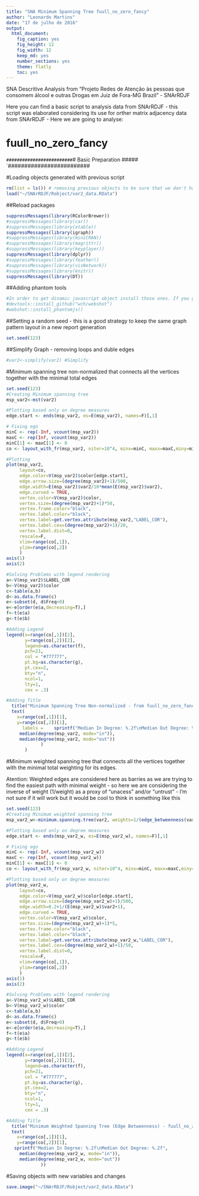 ```yaml
---
title: "SNA Minimum Spanning Tree fuull_no_zero_fancy"
author: "Leonardo Martins"
date: "17 de julho de 2016"
output: 
  html_document: 
    fig_caption: yes
    fig_height: 12
    fig_width: 12
    keep_md: yes
    number_sections: yes
    theme: flatly
    toc: yes
---
```

SNA Descritive Analysis from "Projeto Redes de Atenção às pessoas que consomem álcool e outras Drogas em Juiz de Fora-MG   Brazil"  - SNArRDJF

Here you can find a basic script to analysis data from SNArRDJF - this script was elaborated considering its use for orther matrix adjacency data from SNArRDJF - Here we are going to analyse:

# fuull_no_zero_fancy

`#########################
`# Basic Preparation #####
`#########################

#Loading objects generated with previous script 
```r
rm(list = ls()) # removing previous objects to be sure that we don't have objects conflicts name
load("~/SNArRDJF/Robject/var2_data.RData")
```
##Reload packages
```r
suppressMessages(library(RColorBrewer))
#suppressMessages(library(car))
#suppressMessages(library(xtable))
suppressMessages(library(igraph))
#suppressMessages(library(miniCRAN))
#suppressMessages(library(magrittr))
#suppressMessages(library(keyplayer))
suppressMessages(library(dplyr))
#suppressMessages(library(feather))
#suppressMessages(library(visNetwork))
#suppressMessages(library(knitr))
suppressMessages(library(DT))
```
##Adding phantom tools
```r
#In order to get dinamic javascript object install those ones. If you get problems installing go to Stackoverflow.com and type your error to discover what to do. In some cases the libraries need to be intalled in outside R libs.
#devtools::install_github("wch/webshot")
#webshot::install_phantomjs()
```
##Setting a random seed - this is a good strategy to keep the same graph pattern layout in a new report generation
```r
set.seed(123)
```

##Simplify Graph - removing loops and duble edges 
```r
#var2<-simplify(var2) #Simplify
```

#Minimum spanning tree non-normalized that connects all the vertices together with the minimal total edges
```r
set.seed(123)
#Creating Minimum spanning tree
msp_var2<-mst(var2)

#Plotting based only on degree measures 
edge.start <- ends(msp_var2, es=E(msp_var2), names=F)[,1]

# Fixing ego
minC <- rep(-Inf, vcount(msp_var2))
maxC <- rep(Inf, vcount(msp_var2))
minC[1] <- maxC[1] <- 0
co <- layout_with_fr(msp_var2, niter=10^4, minx=minC, maxx=maxC,miny=minC, maxy=maxC, weights=E(msp_var2)$var2)

#Plotting
plot(msp_var2, 
     layout=co,
     edge.color=V(msp_var2)$color[edge.start],
     edge.arrow.size=(degree(msp_var2)+1)/500,
     edge.width=E(msp_var2)$var2/10*mean(E(msp_var2)$var2),
     edge.curved = TRUE,
     vertex.color=V(msp_var2)$color,
     vertex.size=(degree(msp_var2)+1)*50,
     vertex.frame.color="black",
     vertex.label.color="black",
     vertex.label=get.vertex.attribute(msp_var2,"LABEL_COR"),
     vertex.label.cex=(degree(msp_var2)+1)/20,
     vertex.label.dist=0,
     rescale=F,
     xlim=range(co[,1]), 
     ylim=range(co[,2])
     )
axis(1)
axis(2)

#Solving Problems with legend rendering 
a<-V(msp_var2)$LABEL_COR
b<-V(msp_var2)$color
c<-table(a,b)
d<-as.data.frame(c)
e<-subset(d, d$Freq>0)
e<-e[order(e$a,decreasing=T),] 
f<-t(e$a)
g<-t(e$b)

#Adding Legend
legend(x=range(co[,1])[2], 
       y=range(co[,2])[2],
       legend=as.character(f),
       pch=21,
       col = "#777777", 
       pt.bg=as.character(g),
       pt.cex=2,
       bty="n", 
       ncol=1,
       lty=1,
       cex = .3)

#Adding Title
  title("Minimum Spanning Tree Non-normalized - from fuull_no_zero_fancy", sub = "Source: from authors ")
  text( 
    x=range(co[,1])[1],
    y=range(co[,2])[1], 
      labels =    sprintf("Median In Degree: %.2f\nMedian Out Degree: %.2f",
     median(degree(msp_var2, mode="in")), 
     median(degree(msp_var2, mode="out"))
             )
       )
```
#Minimum weighted spanning tree that connects all the vertices together with the minimal total weighting for its edges. 

Atention: Weighted edges are considered here as barries as we are trying to find the easiest path with minimal weight - so here we are considering the inverse of weight (1/weight) as a proxy of "unacess" and/or "untrust" - I'm not sure if it will work but it would be cool to think in something like this  
```r
set.seed(123)
#Creating Minimum weighted spanning tree
msp_var2_w<-minimum.spanning.tree(var2, weights=1/(edge_betweenness(var2, weights=E(var2)$var2)+1))

#Plotting based only on degree measures 
edge.start <- ends(msp_var2_w, es=E(msp_var2_w), names=F)[,1]

# Fixing ego
minC <- rep(-Inf, vcount(msp_var2_w))
maxC <- rep(Inf, vcount(msp_var2_w))
minC[1] <- maxC[1] <- 0
co <- layout_with_fr(msp_var2_w, niter=10^4, minx=minC, maxx=maxC,miny=minC, maxy=maxC, weights =E(msp_var2_w)$var2)

#Plotting based only on degree measures 
plot(msp_var2_w, 
     layout=co,
     edge.color=V(msp_var2_w)$color[edge.start],
     edge.arrow.size=(degree(msp_var2_w)+1)/500,
     edge.width=0.2+1/(E(msp_var2_w)$var2+1),
     edge.curved = TRUE,
     vertex.color=V(msp_var2_w)$color,
     vertex.size=(degree(msp_var2_w)+1)*5,
     vertex.frame.color="black",
     vertex.label.color="black",
     vertex.label=get.vertex.attribute(msp_var2_w,"LABEL_COR"),
     vertex.label.cex=(degree(msp_var2_w)+1)/50,
     vertex.label.dist=0,
     rescale=F,
     xlim=range(co[,1]), 
     ylim=range(co[,2])
     )
axis(1)
axis(2)

#Solving Problems with legend rendering 
a<-V(msp_var2_w)$LABEL_COR
b<-V(msp_var2_w)$color
c<-table(a,b)
d<-as.data.frame(c)
e<-subset(d, d$Freq>0)
e<-e[order(e$a,decreasing=T),] 
f<-t(e$a)
g<-t(e$b)

#Adding Legend
legend(x=range(co[,1])[2], 
       y=range(co[,2])[2],
       legend=as.character(f),
       pch=21,
       col = "#777777", 
       pt.bg=as.character(g),
       pt.cex=2,
       bty="n", 
       ncol=1,
       lty=1,
       cex = .3)

#Adding Title
  title("Minimum Weighted Spanning Tree (Edge Betweenness) - fuull_no_zero_fancy", sub = "Source: from authors ")
  text( 
    x=range(co[,1])[1],
    y=range(co[,2])[1], 
   sprintf("Median In Degree: %.2f\nMedian Out Degree: %.2f",
     median(degree(msp_var2_w, mode="in")), 
     median(degree(msp_var2_w, mode="out"))
             ))
```


#Saving objects with new variables and changes
```r
save.image("~/SNArRDJF/Robject/var2_data.RData") 
```

